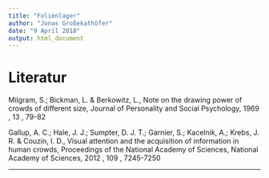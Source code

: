 ```yaml
---
title: "Folienlager"
author: "Jonas Großekathöfer"
date: "9 April 2018"
output: html_document
---
```


# Literatur

Milgram, S.; Bickman, L. & Berkowitz, L., Note on the drawing power of crowds of different size, Journal of Personality and Social Psychology, 1969 , 13 , 79-82 

Gallup, A. C.; Hale, J. J.; Sumpter, D. J. T.; Garnier, S.; Kacelnik, A.; Krebs, J. R. & Couzin, I. D., Visual attention and the acquisition of information in human crowds, Proceedings of the National Academy of Sciences, National Academy of Sciences, 2012 , 109 , 7245-7250 

 


---